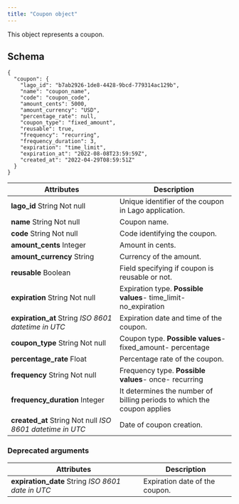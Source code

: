 ```yaml
---
title: "Coupon object"
---
```


This object represents a coupon.  

## Schema[](#schema "Direct link to heading")

```
{
  "coupon": {
    "lago_id": "b7ab2926-1de8-4428-9bcd-779314ac129b",
    "name": "coupon_name",
    "code": "coupon_code",
    "amount_cents": 5000,
    "amount_currency": "USD",
    "percentage_rate": null,
    "coupon_type": "fixed_amount",
    "reusable": true,
    "frequency": "recurring",
    "frequency_duration": 3,
    "expiration": "time_limit",
    "expiration_at": "2022-08-08T23:59:59Z",
    "created_at": "2022-04-29T08:59:51Z"
  }
}

```

| Attributes                                                       | Description                                                             |
| ---------------------------------------------------------------- | ----------------------------------------------------------------------- |
| **lago\_id**   String   Not null                                 | Unique identifier of the coupon in Lago application.                    |
| **name**   String   Not null                                     | Coupon name.                                                            |
| **code**   String   Not null                                     | Code identifying the coupon.                                            |
| **amount\_cents**   Integer                                      | Amount in cents.                                                        |
| **amount\_currency**   String                                    | Currency of the amount.                                                 |
| **reusable**   Boolean                                           | Field specifying if coupon is reusable or not.                          |
| **expiration**   String   Not null                               | Expiration type. **Possible values**\- time\_limit\- no\_expiration     |
| **expiration\_at**   String _ISO 8601 datetime in UTC_           | Expiration date and time of the coupon.                                 |
| **coupon\_type**   String   Not null                             | Coupon type. **Possible values**\- fixed\_amount\- percentage           |
| **percentage\_rate**   Float                                     | Percentage rate of the coupon.                                          |
| **frequency**   String   Not null                                | Frequency type. **Possible values**\- once\- recurring                  |
| **frequency\_duration**   Integer                                | It determines the number of billing periods to which the coupon applies |
| **created\_at**   String   Not null   _ISO 8601 datetime in UTC_ | Date of coupon creation.                                                |

### Deprecated arguments[](#deprecated-arguments "Direct link to heading")

| Attributes                                           | Description                    |
| ---------------------------------------------------- | ------------------------------ |
| **expiration\_date**   String _ISO 8601 date in UTC_ | Expiration date of the coupon. |